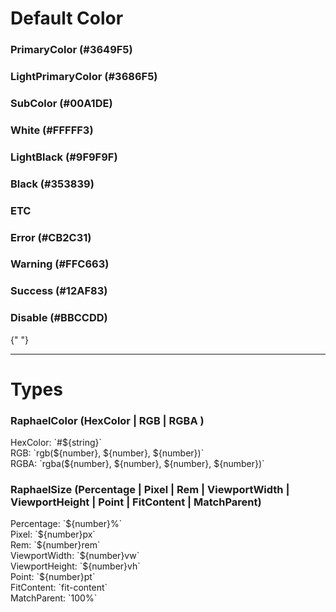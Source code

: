 
<Meta title="Raphael-Styled-UI" />

<div>
  <h1>Default Color</h1>
  <div className="color-container">
    <h3>PrimaryColor (#3649F5)</h3>
    <div className="color-primaryColor"></div>
  </div>
  <div className="color-container">
    <h3>LightPrimaryColor (#3686F5)</h3>
    <div className="color-LightPrimaryColor"></div>
  </div>
  <div className="color-container">
    <h3>SubColor (#00A1DE)</h3>
    <div className="color-subColor"></div>
  </div>
  <div className="color-container">
    <h3>White (#FFFFF3)</h3>
    <div className="color-white"></div>
  </div>
  <div className="color-container">
    <h3>LightBlack (#9F9F9F)</h3>
    <div className="color-lightBlack"></div>
  </div>
  <div className="color-container">
    <h3>Black (#353839)</h3>
    <div className="color-black"></div>
  </div>
  <div className="color-container">
    <h3>ETC</h3>
    <div className="etc-color-container">
      <div className="color-container">
        <h3>Error (#CB2C31)</h3>
        <div className="color-error"></div>
      </div>
      <div className="color-container">
        <h3>Warning (#FFC663)</h3>
        <div className="color-warning"></div>
      </div>
      <div className="color-container">
        <h3>Success (#12AF83)</h3>
        <div className="color-success"></div>
      </div>
      <div className="color-container">
        <h3>Disable (#BBCCDD)</h3>
        <div className="color-disable"></div>
      </div>
    </div>
  </div>

{" "}

<hr />

  <h1>Types</h1>
  <div className="types-container">
    <h3>RaphaelColor (HexColor | RGB | RGBA )</h3>
    <div className="types-item">HexColor: `#${string}`</div>
    <div className="types-item">RGB: `rgb(${number}, ${number}, ${number})`</div>
    <div className="types-item">RGBA: `rgba(${number}, ${number}, ${number}, ${number})`</div>
  </div>
  <div className="types-container">
    <h3>RaphaelSize (Percentage | Pixel | Rem | ViewportWidth | ViewportHeight | Point | FitContent | MatchParent)</h3>
    <div className="types-item">Percentage: `${number}%`</div>
    <div className="types-item">Pixel: `${number}px`</div>
    <div className="types-item">Rem: `${number}rem`</div>
    <div className="types-item">ViewportWidth: `${number}vw`</div>
    <div className="types-item">ViewportHeight: `${number}vh`</div>
    <div className="types-item">Point: `${number}pt`</div>
    <div className="types-item">FitContent: `fit-content`</div>
    <div className="types-item">MatchParent: `100%`</div>
  </div>
</div>

<style>
  {`
    .color-container {
        padding: 10px 0;
    }
    .color-primaryColor {
      height: 50px;
      background-color: #3649F5;
    }
    .color-LightPrimaryColor {
        height: 50px;
        background-color: #3686F5;
    }
    .color-subColor {
        height: 50px;
        background-color: #00A1DE;
    }
    .color-white {
        height: 50px;
        background-color: #FFFFF3;
    }
    .color-lightBlack {
        height: 50px;
        background-color: #9F9F9F;
    }
    .color-black {
        height: 50px;
        background-color: #353839;
    }
    .color-error {
        height: 50px;
        background-color: #CB2C31;
    }
    .color-warning {
        height: 50px;
        background-color: #FFC663;
    }
    .color-success {
        height: 50px;
        background-color: #12AF83;
    }
    .color-disable {
        height: 50px;
        background-color: #BBCCDD;
    }

    .etc-color-container {
        display: flex;
        justify-content: space-between;
    }

    .types-container {
        padding: 10px 0;
    }
    .types-item {
        padding: 5px 0;
    }
  `}
</style>
